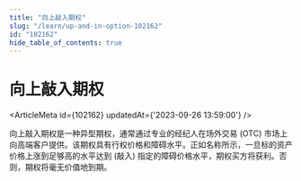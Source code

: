 ```yaml
---
title: "向上敲入期权"
slug: "/learn/up-and-in-option-102162"
id: "102162"
hide_table_of_contents: true
---
```



# 向上敲入期权

<ArticleMeta id={102162} updatedAt={'2023-09-26 13:59:00'} />
<div className='border-solid border-b border-t-0 my-4 border-[var(--ifm-color-gray-300)]' />

向上敲入期权是一种异型期权，通常通过专业的经纪人在场外交易 (OTC) 市场上向高端客户提供。该期权具有行权价格和障碍水平。正如名称所示，一旦标的资产价格上涨到足够高的水平达到 (敲入) 指定的障碍价格水平，期权买方将获利。否则，期权将毫无价值地到期。
